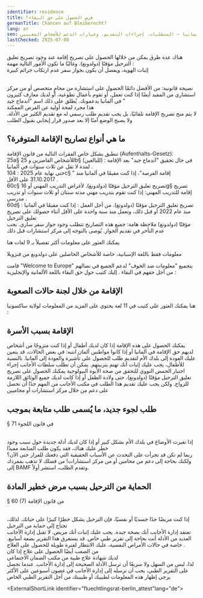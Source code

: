 ```yaml
---
identifier: residence
title: ﻓﺮﺹ ﺍﻟﺤﺼﻮﻝ ﻋﻠﻰ ﺣﻖ ﺍﻟﺒﻘﺎﺀ؟
germanTitle: Chancen auf Bleiberecht?
lang: ar
seo: معلومات حول تصاريح الإقامة للأشخاص المتسامح معهم في ألمانيا – المتطلبات، إجراءات التقديم، وخيارات الدعم للأشخاص المعنيين
lastChecked: 2025-07-08
---
```

هناك عدة طرق يمكن من خلالها الحصول على تصريح إقامة عند وجود تصريح تعليق الترحيل مؤقتًا (دولدونغ). وغالبًا ما تكون الأمور التالية مهمة
:
<br/> إثبات الهوية، ويفضل أن يكون بجواز سفر
عدم ارتكاب جرائم كبيرة

<Block identifier="get-legal-advice" />

<br/> نصيحة قانونية: من الأفضل دائمًا الحصول على استشارة من محامٍ متخصص أو من مركز استشاري
من المفيد أيضًا إذا كنت تعمل، أو تقوم بأعمال تطوعية، أو لديك معارف كثيرون في ألمانيا يدعمونك. يُطلق على ذلك اسم "اندماج جيد
"
<br/> هذا مجرد لمحة أولية عن الفرص الممكنة
<br/> لا يتم منح تصريح الإقامة تلقائيًا، بل يجب تقديم طلب رسمي له مع تقديم الكثير من الأدلة. ولا يصبح الوضع آمنًا إلا بعد صدور قرار إيجابي بقبول الطلب

## ما هي أنواع تصاريح الإقامة المتوفرة؟
تنطبق بشكل خاص الفقرات التالية من قانون الإقامة
(Aufenthalts-Gesetz):<br/>
25a§
للأشخاص القاصرين و
25b§
(للبالغين)
: 
في حال تحقيق "اندماج جيد" بعد الإقامة لمدة لا تقل عن ثلاث سنوات في ألمانيا
.<br/>
حتى نهاية عام
2025 : 104c§ "
إقامة الفرصة"، إذا كنت مقيمًا في ألمانيا منذ
31.10.2017
على الأقل
.<br/>
60c§
تصريح تعليق الترحيل مؤقتًا (دولدونغ). لأغراض التدريب المهني أو
16g§
تصريح إقامة للتدريب المهني: إذا كنت تقوم بتدريب مهني مدته سنتان أو ثلاث سنوات أو تدريب مدرسي
.<br/>
60d§
:
تصريح تعليق الترحيل مؤقتًا (دولدونغ). من أجل العمل
:
إذا كنت مقيمًا في ألمانيا منذ عام
2022
أو قبل ذلك، وتعمل منذ سنة واحدة على الأقل أثناء حصولك على تصريح تعليق الترحيل
<br/>مؤقتًا (دولدونغ)
ملاحظة هامة: جميع هذه التصاريح تتطلب وجود جواز سفر ساري. يجب عدم التأخر في تقديم الجواز. يُوصى بالتوجه إلى مركز استشارات قبل ذلك

ﻳﻤﻜﻨﻚ ﺍﻟﻌﺜﻮﺭ ﻋﻠﻰ ﻣﻌﻠﻮﻣﺎﺕ ﺃﻛﺜﺮ ﺗﻔﺼﻴﻼً ﺑـ 9 ﻟﻐﺎﺕ ﻫﻨﺎ
<ExternalShortLink identifier="handbookgermany_residence"></ExternalShortLink>

معلومات فقط باللغة الإسبانية، خاصة للأشخاص الحاصلين على دولدونغ من فنزويلا
<ExternalShortLink identifier="sfr_residencia"></ExternalShortLink>

ﻗﺎﻣﺖ
"Welcome to Europe"
بتجميع "معلومات ضد الخوف" لدعم الجميع في نضالهم من أجل حقهم في البقاء
.
إليك كتيب حول حق البقاء باللغة الألمانية والإنجليزية
:
<ExternalShortLink identifier="wcurighttostay"></ExternalShortLink>

## الإقامة من خلال لجنة حالات الصعوبة
هنا يمكنك العثور على كتيب في 11 لغة يحتوي على المزيد من المعلومات لولاية ساكسونيا
:
<ExternalShortLink identifier="saxhfk_hardship"></ExternalShortLink>

## الإقامة بسبب الأسرة
يمكنك الحصول على هذه الإقامة إذا كان لديك أطفال أو إذا كنت متزوجًا من أشخاص لديهم حق الإقامة في ألمانيا أو إذا كانوا مواطنين ألمان
انتبه: في بعض الحالات، قد يتعين عليك العودة إلى بلدك الأم لتقديم طلب للحصول على تأشيرة والعودة إلى ألمانيا. بالنسبة للأطفال، يجب عليك إثبات أنك تهتم بتربيتهم. يمكن أن تطلب سلطات الأجانب إجراء 
<br/> اختبار الحمض النووي للتحقق من صحة الأبوة البيولوجية
يمكنك الحصول على تصريح تعليق الترحيل مؤقتًا (دولدونغ). حتى ولادة الطفل أو إذا كانت لديك جميع الوثائق اللازمة للزواج. ولكن يجب عليك تقديم هذا الطلب في مكتب الأجانب
من المهم جدًا أن تحصل على دعم من خلال مركز استشارات أو محاميين

## طلب لجوء جديد، ما يُسمى طلب متابعة بموجب
§ 71
في قانون اللجوء

<br/> إذا تغيرت الأوضاع في بلدك الأم بشكل كبير أو إذا كان لديك أدلة جديدة حول سبب وجود خطر عليك هناك، فقد يكون طلب المتابعة مفيدًا
<br/> ربما لم تكن قد تجرأت على التحدث عن الأسباب الحقيقية التي دفعتك للفرار حتى الآن؟
ولكنك بحاجة إلى دعم من محامين أو من مركز استشارات! من فضلك لا تذهب بمفردك إلى
BAMF
وتقدم الطلب، استشر أولاً.

##  ﺍﻟﺤﻤﺎﻳﺔ ﻣﻦ ﺍﻟﺘﺮﺣﻴﻞ ﺑﺴﺒﺐ ﻣﺮﺽ ﺧﻄﻴﺮ ﺍﻟﻤﺎﺩﺓ 
§ 60 (7) 
ﻣﻦ ﻗﺎﻧﻮﻥ ﺍﻹﻗﺎﻣﺔ

<br/> إذا كنت مريضًا جدًا جسديًا أو نفسيًا، فإن الترحيل يشكل خطرًا كبيرًا على حياتك. لذلك، تحتاج إلى حماية من الترحيل 
<br/> تعتقد إدارة الأجانب أنك بصحة جيدة. يجب عليك إثبات أنك مريض. لا تقبل إدارة الأجانب العديد من الأدلة
أنت بحاجة إلى تقرير طبي خاص. قد يستغرق هذا التقرير بضعة أسابيع. خاصة في حالات الأمراض النفسية، عليك الانتظار لفترة طويلة للحصول على العلاج
.
<br/> من الصعب أيضًا الحصول على علاج إذا كان
<br/> لديك شهادة علاج طبية من مكتب الضمان الاجتماعي
<br/> لذا، ليس من السهل ولا سريعًا أن ترسل الأدلة الصحيحة إلى إدارة الأجانب. عندما تحصل على التقرير الطبي، يجب أن ترسله إلى إدارة الأجانب في غضون أسبوعين على الأكثر
يرجى إظهار هذه المعلومات لطبيبك أو طبيبتك من أجل التقرير الطبي الخاص

<ExternalShortLink identifier="fluechtlingsrat-berlin_attest"lang="de"></ExternalShortLink>

